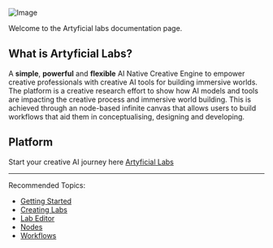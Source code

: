 ![Image](https://res.cloudinary.com/dvu6ueq2b/image/upload/v1755724422/Web%20Images/Docs_intro_screen_vzpwvp.jpg)

 
Welcome to the Artyficial labs documentation page. 

## What is Artyficial Labs?

A **simple**, **powerful** and **flexible** AI Native Creative Engine to empower creative professionals with creative AI tools for building immersive worlds. 
The platform is a creative research effort to show how AI models and tools are impacting the creative process and immersive world building. This is achieved through an node-based infinite canvas that allows users to build workflows that aid them in conceptualising, designing and developing.   

## Platform

Start your creative AI journey here [Artyficial Labs](https://artyficiallabs.com)

---

Recommended Topics:
- [Getting Started](docs/getting-started)
- [Creating Labs](docs/labs)
- [Lab Editor](docs/lab_editor)
- [Nodes](docs/nodes)
- [Workflows](docs/workflows)